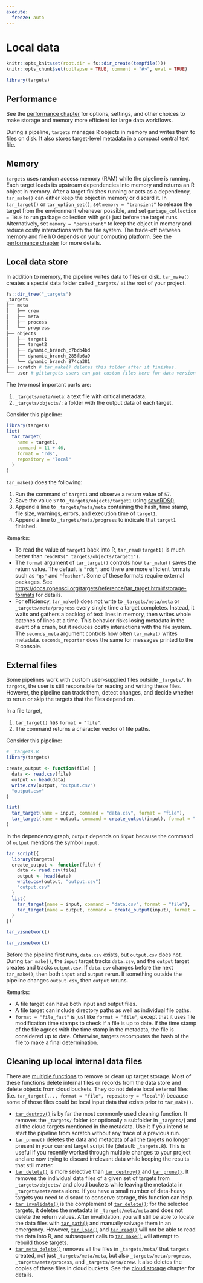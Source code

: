 ```yaml
---
execute:
  freeze: auto
---
```


# Local data {#data}

```r
knitr::opts_knit$set(root.dir = fs::dir_create(tempfile()))
knitr::opts_chunk$set(collapse = TRUE, comment = "#>", eval = TRUE)
```

```r
library(targets)
```

:::{.callout-tip}
## Performance

See the [performance chapter](#performance) for options, settings, and other choices to make storage and memory more efficient for large data workflows.
:::

During a pipeline, `targets` manages R objects in memory and writes them to files on disk. It also stores target-level metadata in a compact central text file.

## Memory

`targets` uses random access memory (RAM) while the pipeline is running. Each target loads its upstream dependencies into memory and returns an R object in memory. After a target finishes running or acts as a dependency, `tar_make()` can either keep the object in memory or discard it. In `tar_target()` or `tar_option_set()`, set `memory = "transient"` to release the target from the environment whenever possible, and set `garbage_collection = TRUE` to run garbage collection with `gc()` just before the target runs. Alternatively, set `memory = "persistent"` to keep the object in memory and reduce costly interactions with the file system. The trade-off between memory and file I/O depends on your computing platform. See the [performance chapter](#performance) for more details.

## Local data store

In addition to memory, the pipeline writes data to files on disk. `tar_make()` creates a special data folder called `_targets/` at the root of your project.

```r
fs::dir_tree("_targets")
_targets
├── meta
│   ├── crew
│   ├── meta
│   ├── process
│   └── progress
├── objects
│   ├── target1
│   ├── target2
│   ├── dynamic_branch_c7bcb4bd
│   ├── dynamic_branch_285fb6a9
│   └── dynamic_branch_874ca381
├── scratch # tar_make() deletes this folder after it finishes.
└── user # gittargets users can put custom files here for data version control.
```

The two most important parts are:


1. `_targets/meta/meta`: a text file with critical metadata.
2. `_targets/objects/`: a folder with the output data of each target.

Consider this pipeline:

```r
library(targets)
list(
  tar_target(
    name = target1,
    command = 11 + 46,
    format = "rds",
    repository = "local"
  )
)
```

`tar_make()` does the following:

1. Run the command of `target1` and observe a return value of `57`.
1. Save the value `57` to `_targets/objects/target1` using [saveRDS()](https://stat.ethz.ch/R-manual/R-devel/library/base/html/saveRDS.html).
1. Append a line to `_targets/meta/meta` containing the hash, time stamp, file size, warnings, errors, and execution time of `target1`.
1. Append a line to `_targets/meta/progress` to indicate that `target1` finished.

Remarks:

* To read the value of `target1` back into R, `tar_read(target1)` is much better than `readRDS("_targets/objects/target1")`.
* The `format` argument of `tar_target()` controls how `tar_make()` saves the return value. The default is `"rds"`, and there are more efficient formats such as `"qs"` and `"feather"`. Some of these formats require external packages. See <https://docs.ropensci.org/targets/reference/tar_target.html#storage-formats> for details.
* For efficiency, `tar_make()` does not write to `_targets/meta/meta` or `_targets/meta/progress` every single time a target completes. Instead, it waits and gathers a backlog of text lines in memory, then writes whole batches of lines at a time. This behavior risks losing metadata in the event of a crash, but it reduces costly interactions with the file system. The `seconds_meta` argument controls how often `tar_make()` writes metadata. `seconds_reporter` does the same for messages printed to the R console.

## External files

Some pipelines work with custom user-supplied files outside `_targets/`. In `targets`, the user is still responsible for reading and writing these files. However, the pipeline can track them, detect changes, and decide whether to rerun or skip the targets that the files depend on.

In a file target,

1. `tar_target()` has `format = "file"`.
2. The command returns a character vector of file paths.

Consider this pipeline: 

```r
# _targets.R
library(targets)

create_output <- function(file) {
  data <- read.csv(file)
  output <- head(data)
  write.csv(output, "output.csv")
  "output.csv"
}

list(
  tar_target(name = input, command = "data.csv", format = "file"),
  tar_target(name = output, command = create_output(input), format = "file")
)
```

In the dependency graph, `output` depends on `input` because the command of `output` mentions the symbol `input`.

```r
tar_script({
  library(targets)
  create_output <- function(file) {
    data <- read.csv(file)
    output <- head(data)
    write.csv(output, "output.csv")
    "output.csv"
  }
  list(
    tar_target(name = input, command = "data.csv", format = "file"),
    tar_target(name = output, command = create_output(input), format = "file")
  )
})
```

```r
tar_visnetwork()
```

```r
tar_visnetwork()
```

Before the pipeline first runs, `data.csv` exists, but `output.csv` does not. During `tar_make()`, the `input` target tracks `data.csv`, and the `output` target creates and tracks `output.csv`. If `data.csv` changes before the next `tar_make()`, then both `input` and `output` rerun. If something outside the pipeline changes `output.csv`, then `output` reruns.

Remarks:

* A file target can have both input and output files.
* A file target can include directory paths as well as individual file paths.
* `format = "file_fast"` is just like `format = "file"`, except that it uses file modification time stamps to check if a file is up to date. If the time stamp of the file agrees with the time stamp in the metadata, the file is considered up to date. Otherwise, targets recomputes the hash of the file to make a final determination.

## Cleaning up local internal data files

There are [multiple functions](https://docs.ropensci.org/targets/reference/index.html#section-clean) to remove or clean up target storage. Most of these functions delete internal files or records from the data store and delete objects from cloud buckets. They do not delete local external files (i.e. `tar_target(..., format = "file", repository = "local")`) because some of those files could be local input data that exists prior to `tar_make()`.

* [`tar_destroy()`](https://docs.ropensci.org/targets/reference/tar_destroy.html) is by far the most commonly used cleaning function. It removes the `_targets/` folder (or optionally a subfolder in `_targets/`) and all the cloud targets mentioned in the metadata. Use it if you intend to start the pipeline from scratch without any trace of a previous run.
* [`tar_prune()`](https://docs.ropensci.org/targets/reference/tar_prune.html) deletes the data and metadata of all the targets no longer present in your current target script file (default: `_targets.R`). This is useful if you recently worked through multiple changes to your project and are now trying to discard irrelevant data while keeping the results that still matter.
* [`tar_delete()`](https://docs.ropensci.org/targets/reference/tar_delete.html) is more selective than [`tar_destroy()`](https://docs.ropensci.org/targets/reference/tar_destroy.html) and [`tar_prune()`](https://docs.ropensci.org/targets/reference/tar_prune.html). It removes the individual data files of a given set of targets from `_targets/objects/` and cloud buckets while leaving the metadata in `_targets/meta/meta` alone. If you have a small number of data-heavy targets you need to discard to conserve storage, this function can help.
* [`tar_invalidate()`](https://docs.ropensci.org/targets/reference/tar_invalidate.html) is the complement of [`tar_delete()`](https://docs.ropensci.org/targets/reference/tar_delete.html): for the selected targets, it deletes the metadata in `_targets/meta/meta` and does not delete the return values. After invalidation, you will still be able to locate the data files with [`tar_path()`](https://docs.ropensci.org/targets/reference/tar_path.html) and manually salvage them in an emergency. However, [`tar_load()`](https://docs.ropensci.org/targets/reference/tar_load.html) and [`tar_read()`](https://docs.ropensci.org/targets/reference/tar_read.html) will not be able to read the data into R, and subsequent calls to [`tar_make()`](https://docs.ropensci.org/targets/reference/tar_make.html) will attempt to rebuild those targets.
* [`tar_meta_delete()`](https://docs.ropensci.org/targets/reference/tar_meta_delete.html) removes all the files in `_targets/meta/` that `targets` created, not just `_targets/meta/meta`, but also `_targets/meta/progress`, `_targets/meta/process`, and `_targets/meta/crew`. It also deletes the copies of these files in cloud buckets. See the [cloud storage](@cloud-storage) chapter for details.
